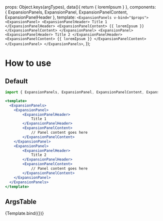 
<Meta title='Components/Expansion Panels' component={ExpansionPanels} />

  props: Object.keys(argTypes),
  data(){ return { loremIpsum } },
  components: { ExpansionPanels, ExpansionPanel, ExpansionPanelContent, ExpansionPanelHeader },
  template: `
  <ExpansionPanels v-bind="$props">
    <ExpansionPanel>
        <ExpansionPanelHeader>
            Title 1
        </ExpansionPanelHeader>
        <ExpansionPanelContent>
            {{ loremIpsum }}
        </ExpansionPanelContent>
    </ExpansionPanel>
    <ExpansionPanel>
        <ExpansionPanelHeader>
            Title 2
        </ExpansionPanelHeader>
        <ExpansionPanelContent>
            {{ loremIpsum }}
        </ExpansionPanelContent>
    </ExpansionPanel>
  </ExpansionPanels>
  `,
});

# How to use

## Default
```jsx
import { ExpansionPanels, ExpansionPanel, ExpansionPanelContent, ExpansionPanelHeader } from '@friss/fl-ui-library';

<template>
  <ExpansionPanels>
    <ExpansionPanel>
        <ExpansionPanelHeader>
            Title 1
        </ExpansionPanelHeader>
        <ExpansionPanelContent>
            // Panel content goes here
        </ExpansionPanelContent>
    </ExpansionPanel>
    <ExpansionPanel>
        <ExpansionPanelHeader>
            Title 2
        </ExpansionPanelHeader>
        <ExpansionPanelContent>
            // Panel content goes here
        </ExpansionPanelContent>
    </ExpansionPanel>
  </ExpansionPanels>
</template>
```

## ArgsTable
<ArgsTable of={ExpansionPanels} />

<Story name='Default' args={{}}>
  {Template.bind({})}
</Story>